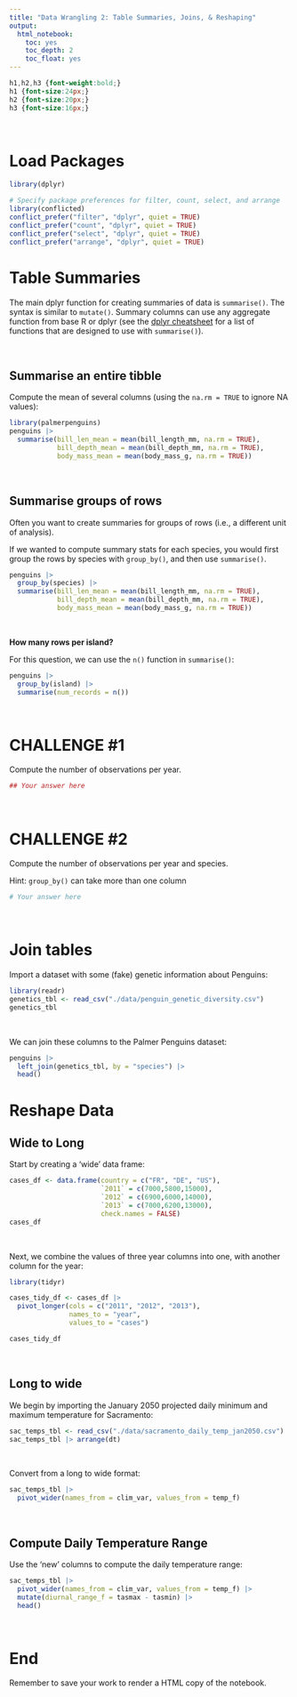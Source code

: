 ```yaml
---
title: "Data Wrangling 2: Table Summaries, Joins, & Reshaping"
output: 
  html_notebook:
    toc: yes
    toc_depth: 2
    toc_float: yes
---
```


```css
h1,h2,h3 {font-weight:bold;}
h1 {font-size:24px;}
h2 {font-size:20px;}
h3 {font-size:16px;}
```
\

# Load Packages 

```r
library(dplyr)

# Specify package preferences for filter, count, select, and arrange
library(conflicted)
conflict_prefer("filter", "dplyr", quiet = TRUE)
conflict_prefer("count", "dplyr", quiet = TRUE)
conflict_prefer("select", "dplyr", quiet = TRUE)
conflict_prefer("arrange", "dplyr", quiet = TRUE)
```

# Table Summaries

The main dplyr function for creating summaries of data is `summarise()`. The syntax is similar to `mutate()`. Summary columns can use any aggregate function from base R or dplyr (see the [dplyr cheatsheet](https://raw.githubusercontent.com/rstudio/cheatsheets/main/data-transformation.pdf) for a list of functions that are designed to use with `summarise()`).

\

## Summarise an entire tibble

Compute the mean of several columns (using the `na.rm = TRUE` to ignore NA values):

```r

library(palmerpenguins)
penguins |> 
  summarise(bill_len_mean = mean(bill_length_mm, na.rm = TRUE), 
            bill_depth_mean = mean(bill_depth_mm, na.rm = TRUE), 
            body_mass_mean = mean(body_mass_g, na.rm = TRUE))
```

\

## Summarise groups of rows

Often you want to create summaries for groups of rows (i.e., a different unit of analysis). 

If we wanted to compute summary stats for each species, you would first group the rows by species with `group_by()`, and then use `summarise()`.

```r
penguins |> 
  group_by(species) |> 
  summarise(bill_len_mean = mean(bill_length_mm, na.rm = TRUE), 
            bill_depth_mean = mean(bill_depth_mm, na.rm = TRUE), 
            body_mass_mean = mean(body_mass_g, na.rm = TRUE))
```

\

**How many rows per island?**

For this question, we can use the `n()` function in `summarise()`:

```r
penguins |> 
  group_by(island) |> 
  summarise(num_records = n())
```

\

# CHALLENGE #1

Compute the number of observations per year.

```r
## Your answer here

```

\

# CHALLENGE #2

Compute the number of observations per year and species.

Hint: `group_by()` can take more than one column

```r
# Your answer here

```

\

# Join tables

Import a dataset with some (fake) genetic information about Penguins:

```r
library(readr)
genetics_tbl <- read_csv("./data/penguin_genetic_diversity.csv")
genetics_tbl
```

\

We can join these columns to the Palmer Penguins dataset:

```r
penguins |>
  left_join(genetics_tbl, by = "species") |> 
  head()
```

# Reshape Data

## Wide to Long

Start by creating a 'wide' data frame:

```r
cases_df <- data.frame(country = c("FR", "DE", "US"),
                       `2011` = c(7000,5800,15000),
                       `2012` = c(6900,6000,14000),
                       `2013` = c(7000,6200,13000),
                       check.names = FALSE)
cases_df
```

\

Next, we combine the values of three year columns into one, with another column for the year:

```r
library(tidyr)

cases_tidy_df <- cases_df |> 
  pivot_longer(cols = c("2011", "2012", "2013"), 
               names_to = "year", 
               values_to = "cases")

cases_tidy_df
```

\

## Long to wide

We begin by importing the January 2050 projected daily minimum and maximum temperature for Sacramento:

```r
sac_temps_tbl <- read_csv("./data/sacramento_daily_temp_jan2050.csv")
sac_temps_tbl |> arrange(dt)
```

\

Convert from a long to wide format:

```r
sac_temps_tbl |> 
  pivot_wider(names_from = clim_var, values_from = temp_f)
```

\

## Compute Daily Temperature Range

Use the 'new' columns to compute the daily temperature range:

```r
sac_temps_tbl |> 
  pivot_wider(names_from = clim_var, values_from = temp_f) |> 
  mutate(diurnal_range_f = tasmax - tasmin) |> 
  head()
```

\

# End

Remember to save your work to render a HTML copy of the notebook.

